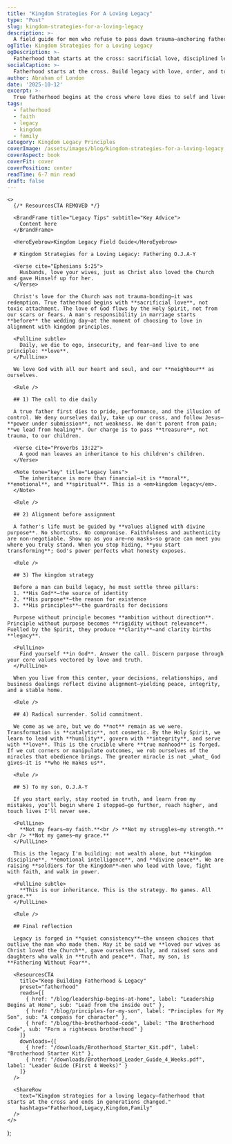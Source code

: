 ```yaml
---
title: "Kingdom Strategies For A Loving Legacy"
type: "Post"
slug: kingdom-strategies-for-a-loving-legacy
description: >-
  A field guide for men who refuse to pass down trauma—anchoring fatherhood in the cross, covenant love, and disciplined legacy.
ogTitle: Kingdom Strategies for a Loving Legacy
ogDescription: >-
  Fatherhood that starts at the cross: sacrificial love, disciplined legacy, and a house governed by truth.
socialCaption: >-
  Fatherhood starts at the cross. Build legacy with love, order, and truth—one unseen choice at a time. #Fatherhood #Legacy #Kingdom
author: Abraham of London
date: '2025-10-12'
excerpt: >-
  True fatherhood begins at the cross where love dies to self and lives for legacy. A blueprint for men choosing kingdom inheritance over generational trauma.
tags: 
  - fatherhood
  - faith
  - legacy
  - kingdom
  - family
category: Kingdom Legacy Principles
coverImage: /assets/images/blog/kingdom-strategies-for-a-loving-legacy.jpg
coverAspect: book
coverFit: cover
coverPosition: center
readTime: 6-7 min read
draft: false
---
```



    <>
      {/* ResourcesCTA REMOVED */}
      
      <BrandFrame title="Legacy Tips" subtitle="Key Advice">
        Content here
      </BrandFrame>

      <HeroEyebrow>Kingdom Legacy Field Guide</HeroEyebrow>

      # Kingdom Strategies for a Loving Legacy: Fathering O.J.A-Y

      <Verse cite="Ephesians 5:25">
        Husbands, love your wives, just as Christ also loved the Church and gave Himself up for her.
      </Verse>

      Christ's love for the Church was not trauma-bonding—it was redemption. True fatherhood begins with **sacrificial love**, not toxic attachment. The love of God flows by the Holy Spirit, not from our scars or fears. A man's responsibility in marriage starts **before** the wedding day—at the moment of choosing to love in alignment with kingdom principles.

      <PullLine subtle>
        Daily, we die to ego, insecurity, and fear—and live to one principle: **love**.
      </PullLine>

      We love God with all our heart and soul, and our **neighbour** as ourselves.

      <Rule />

      ## 1) The call to die daily

      A true father first dies to pride, performance, and the illusion of control. We deny ourselves daily, take up our cross, and follow Jesus—**power under submission**, not weakness. We don't parent from pain; **we lead from healing**. Our charge is to pass **treasure**, not trauma, to our children.

      <Verse cite="Proverbs 13:22">
        A good man leaves an inheritance to his children's children.
      </Verse>

      <Note tone="key" title="Legacy lens">
        The inheritance is more than financial—it is **moral**, **emotional**, and **spiritual**. This is a <em>kingdom legacy</em>.
      </Note>

      <Rule />

      ## 2) Alignment before assignment

      A father's life must be guided by **values aligned with divine purpose**. No shortcuts. No compromise. Faithfulness and authenticity are non-negotiable. Show up as you are—no masks—so grace can meet you where you truly stand. When you stop hiding, **you start transforming**; God's power perfects what honesty exposes.

      <Rule />

      ## 3) The kingdom strategy

      Before a man can build legacy, he must settle three pillars:
      1. **His God**—the source of identity
      2. **His purpose**—the reason for existence
      3. **His principles**—the guardrails for decisions

      Purpose without principle becomes **ambition without direction**. Principle without purpose becomes **rigidity without relevance**. Fuelled by the Spirit, they produce **clarity**—and clarity births **legacy**.

      <PullLine>
        Find yourself **in God**. Answer the call. Discern purpose through your core values vectored by love and truth.
      </PullLine>

      When you live from this center, your decisions, relationships, and business dealings reflect divine alignment—yielding peace, integrity, and a stable home.

      <Rule />

      ## 4) Radical surrender. Solid commitment.

      We come as we are, but we do **not** remain as we were. Transformation is **catalytic**, not cosmetic. By the Holy Spirit, we learn to lead with **humility**, govern with **integrity**, and serve with **love**. This is the crucible where **true manhood** is forged. If we cut corners or manipulate outcomes, we rob ourselves of the miracles that obedience brings. The greater miracle is not _what_ God gives—it is **who He makes us**.

      <Rule />

      ## 5) To my son, O.J.A-Y

      If you start early, stay rooted in truth, and learn from my mistakes, you'll begin where I stopped—go further, reach higher, and touch lives I'll never see.

      <PullLine>
        **Not my fears—my faith.**<br /> **Not my struggles—my strength.**<br /> **Not my games—my grace.**
      </PullLine>

      This is the legacy I'm building: not wealth alone, but **kingdom discipline**, **emotional intelligence**, and **divine peace**. We are raising **soldiers for the Kingdom**—men who lead with love, fight with faith, and walk in power.

      <PullLine subtle>
        **This is our inheritance. This is the strategy. No games. All grace.**
      </PullLine>

      <Rule />

      ## Final reflection

      Legacy is forged in **quiet consistency**—the unseen choices that outlive the man who made them. May it be said we **loved our wives as Christ loved the Church**, gave ourselves daily, and raised sons and daughters who walk in **truth and peace**. That, my son, is **Fathering Without Fear**.

      <ResourcesCTA
        title="Keep Building Fatherhood & Legacy"
        preset="fatherhood"
        reads={[
          { href: "/blog/leadership-begins-at-home", label: "Leadership Begins at Home", sub: "Lead from the inside out" },
          { href: "/blog/principles-for-my-son", label: "Principles for My Son", sub: "A compass for character" },
          { href: "/blog/the-brotherhood-code", label: "The Brotherhood Code", sub: "Form a righteous brotherhood" }
        ]}
        downloads={[
          { href: "/downloads/Brotherhood_Starter_Kit.pdf", label: "Brotherhood Starter Kit" },
          { href: "/downloads/Brotherhood_Leader_Guide_4_Weeks.pdf", label: "Leader Guide (First 4 Weeks)" }
        ]}
      />
      
      <ShareRow
        text="Kingdom strategies for a loving legacy—fatherhood that starts at the cross and ends in generations changed."
        hashtags="Fatherhood,Legacy,Kingdom,Family"
      />
    </>
  );


